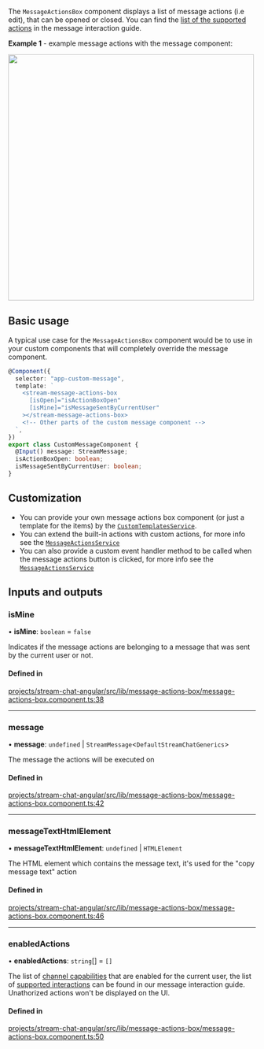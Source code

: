 
The `MessageActionsBox` component displays a list of message actions (i.e edit), that can be opened or closed. You can find the [list of the supported actions](../concepts/message-interactions.mdx) in the message interaction guide.

**Example 1** - example message actions with the message component:

<img src={MessageActionsScreenshot} width="500" />

## Basic usage

A typical use case for the `MessageActionsBox` component would be to use in your custom components that will completely override the message component.

```typescript
@Component({
  selector: "app-custom-message",
  template: `
    <stream-message-actions-box
      [isOpen]="isActionBoxOpen"
      [isMine]="isMessageSentByCurrentUser"
    ></stream-message-actions-box>
    <!-- Other parts of the custom message component -->
  `,
})
export class CustomMessageComponent {
  @Input() message: StreamMessage;
  isActionBoxOpen: boolean;
  isMessageSentByCurrentUser: boolean;
}
```

## Customization

- You can provide your own message actions box component (or just a template for the items) by the [`CustomTemplatesService`](../services/CustomTemplatesService.mdx).
- You can extend the built-in actions with custom actions, for more info see the [`MessageActionsService`](../../services/MessageActionsService/#customactions)
- You can also provide a custom event handler method to be called when the message actions button is clicked, for more info see the [`MessageActionsService`](../../services/MessageActionsService/#customactionclickhandler)

[//]: # "Start of generated content"

## Inputs and outputs

### isMine

• **isMine**: `boolean` = `false`

Indicates if the message actions are belonging to a message that was sent by the current user or not.

#### Defined in

[projects/stream-chat-angular/src/lib/message-actions-box/message-actions-box.component.ts:38](https://github.com/GetStream/stream-chat-angular/blob/2deda0b9963b4adafbdf6de5c656bf241a3c3e23/projects/stream-chat-angular/src/lib/message-actions-box/message-actions-box.component.ts#L38)

---

### message

• **message**: `undefined` \| `StreamMessage`\<`DefaultStreamChatGenerics`\>

The message the actions will be executed on

#### Defined in

[projects/stream-chat-angular/src/lib/message-actions-box/message-actions-box.component.ts:42](https://github.com/GetStream/stream-chat-angular/blob/2deda0b9963b4adafbdf6de5c656bf241a3c3e23/projects/stream-chat-angular/src/lib/message-actions-box/message-actions-box.component.ts#L42)

---

### messageTextHtmlElement

• **messageTextHtmlElement**: `undefined` \| `HTMLElement`

The HTML element which contains the message text, it's used for the "copy message text" action

#### Defined in

[projects/stream-chat-angular/src/lib/message-actions-box/message-actions-box.component.ts:46](https://github.com/GetStream/stream-chat-angular/blob/2deda0b9963b4adafbdf6de5c656bf241a3c3e23/projects/stream-chat-angular/src/lib/message-actions-box/message-actions-box.component.ts#L46)

---

### enabledActions

• **enabledActions**: `string`[] = `[]`

The list of [channel capabilities](https://getstream.io/chat/docs/javascript/channel_capabilities/?language=javascript) that are enabled for the current user, the list of [supported interactions](../concepts/message-interactions.mdx) can be found in our message interaction guide. Unathorized actions won't be displayed on the UI.

#### Defined in

[projects/stream-chat-angular/src/lib/message-actions-box/message-actions-box.component.ts:50](https://github.com/GetStream/stream-chat-angular/blob/2deda0b9963b4adafbdf6de5c656bf241a3c3e23/projects/stream-chat-angular/src/lib/message-actions-box/message-actions-box.component.ts#L50)

[//]: # "End of generated content"
